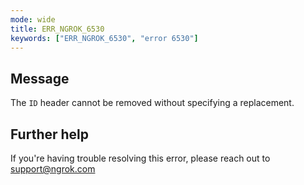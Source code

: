 ```yaml
---
mode: wide
title: ERR_NGROK_6530
keywords: ["ERR_NGROK_6530", "error 6530"]
---
```


## Message

The `ID` header cannot be removed without specifying a replacement.

## Further help

If you're having trouble resolving this error, please reach out to [support@ngrok.com](mailto:support@ngrok.com?subject=Help%20with%20ERR_NGROK_6530)
